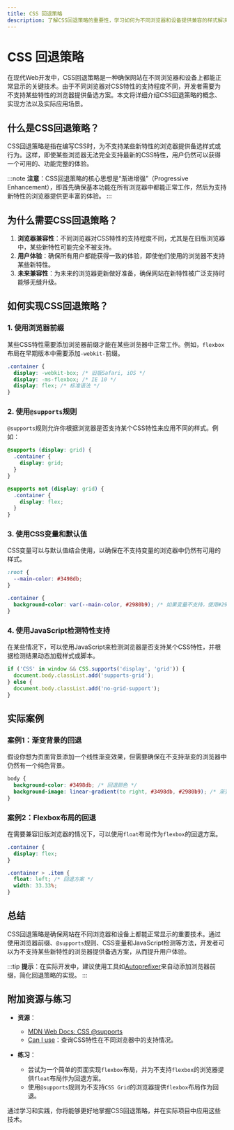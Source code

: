 ```yaml
---
title: CSS 回退策略
description: 了解CSS回退策略的重要性，学习如何为不同浏览器和设备提供兼容的样式解决方案。
---
```


# CSS 回退策略

在现代Web开发中，CSS回退策略是一种确保网站在不同浏览器和设备上都能正常显示的关键技术。由于不同浏览器对CSS特性的支持程度不同，开发者需要为不支持某些特性的浏览器提供备选方案。本文将详细介绍CSS回退策略的概念、实现方法以及实际应用场景。

## 什么是CSS回退策略？

CSS回退策略是指在编写CSS时，为不支持某些新特性的浏览器提供备选样式或行为。这样，即使某些浏览器无法完全支持最新的CSS特性，用户仍然可以获得一个可用的、功能完整的体验。

:::note
**注意**：CSS回退策略的核心思想是“渐进增强”（Progressive Enhancement），即首先确保基本功能在所有浏览器中都能正常工作，然后为支持新特性的浏览器提供更丰富的体验。
:::

## 为什么需要CSS回退策略？

1. **浏览器兼容性**：不同浏览器对CSS特性的支持程度不同，尤其是在旧版浏览器中，某些新特性可能完全不被支持。
2. **用户体验**：确保所有用户都能获得一致的体验，即使他们使用的浏览器不支持某些新特性。
3. **未来兼容性**：为未来的浏览器更新做好准备，确保网站在新特性被广泛支持时能够无缝升级。

## 如何实现CSS回退策略？

### 1. 使用浏览器前缀

某些CSS特性需要添加浏览器前缀才能在某些浏览器中正常工作。例如，`flexbox`布局在早期版本中需要添加`-webkit-`前缀。

```css
.container {
  display: -webkit-box; /* 旧版Safari, iOS */
  display: -ms-flexbox; /* IE 10 */
  display: flex; /* 标准语法 */
}
```

### 2. 使用`@supports`规则

`@supports`规则允许你根据浏览器是否支持某个CSS特性来应用不同的样式。例如：

```css
@supports (display: grid) {
  .container {
    display: grid;
  }
}

@supports not (display: grid) {
  .container {
    display: flex;
  }
}
```

### 3. 使用CSS变量和默认值

CSS变量可以与默认值结合使用，以确保在不支持变量的浏览器中仍然有可用的样式。

```css
:root {
  --main-color: #3498db;
}

.container {
  background-color: var(--main-color, #2980b9); /* 如果变量不支持，使用#2980b9 */
}
```

### 4. 使用JavaScript检测特性支持

在某些情况下，可以使用JavaScript来检测浏览器是否支持某个CSS特性，并根据检测结果动态加载样式或脚本。

```javascript
if ('CSS' in window && CSS.supports('display', 'grid')) {
  document.body.classList.add('supports-grid');
} else {
  document.body.classList.add('no-grid-support');
}
```

## 实际案例

### 案例1：渐变背景的回退

假设你想为页面背景添加一个线性渐变效果，但需要确保在不支持渐变的浏览器中仍然有一个纯色背景。

```css
body {
  background-color: #3498db; /* 回退颜色 */
  background-image: linear-gradient(to right, #3498db, #2980b9); /* 渐变效果 */
}
```

### 案例2：Flexbox布局的回退

在需要兼容旧版浏览器的情况下，可以使用`float`布局作为`flexbox`的回退方案。

```css
.container {
  display: flex;
}

.container > .item {
  float: left; /* 回退方案 */
  width: 33.33%;
}
```

## 总结

CSS回退策略是确保网站在不同浏览器和设备上都能正常显示的重要技术。通过使用浏览器前缀、`@supports`规则、CSS变量和JavaScript检测等方法，开发者可以为不支持某些新特性的浏览器提供备选方案，从而提升用户体验。

:::tip
**提示**：在实际开发中，建议使用工具如[Autoprefixer](https://github.com/postcss/autoprefixer)来自动添加浏览器前缀，简化回退策略的实现。
:::

## 附加资源与练习

- **资源**：
  - [MDN Web Docs: CSS @supports](https://developer.mozilla.org/en-US/docs/Web/CSS/@supports)
  - [Can I use](https://caniuse.com/)：查询CSS特性在不同浏览器中的支持情况。
  
- **练习**：
  - 尝试为一个简单的页面实现`flexbox`布局，并为不支持`flexbox`的浏览器提供`float`布局作为回退方案。
  - 使用`@supports`规则为不支持`CSS Grid`的浏览器提供`flexbox`布局作为回退。

通过学习和实践，你将能够更好地掌握CSS回退策略，并在实际项目中应用这些技术。